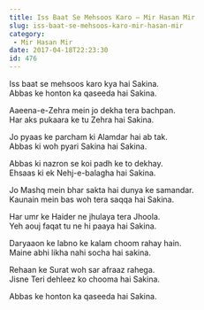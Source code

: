 ```yaml
---
title: Iss Baat Se Mehsoos Karo – Mir Hasan Mir
slug: iss-baat-se-mehsoos-karo-mir-hasan-mir
category:
 - Mir Hasan Mir
date: 2017-04-18T22:23:30
id: 476
---
```


<p>Iss baat se mehsoos karo kya hai Sakina.<br />
Abbas ke honton ka qaseeda hai Sakina.</p>
<p>Aaeena-e-Zehra mein jo dekha tera bachpan.<br />
Har aks pukaara ke tu Zehra hai Sakina.</p>
<p>Jo pyaas ke parcham ki Alamdar hai ab tak.<br />
Abbas ki woh pyari Sakina hai Sakina.</p>
<p>Abbas ki nazron se koi padh ke to dekhay.<br />
Ehsaas ki ek Nehj-e-balagha hai Sakina.</p>
<p>Jo Mashq mein bhar sakta hai dunya ke samandar.<br />
Kaunain mein bas woh tera saqqa hai Sakina.</p>
<p>Har umr ke Haider ne jhulaya tera Jhoola.<br />
Yeh aouj faqat tu ne hi paaya hai Sakina.</p>
<p>Daryaaon ke labno ke kalam choom rahay hain.<br />
Maine abhi likha nahi socha hai sakina.</p>
<p>Rehaan ke Surat woh sar afraaz rahega.<br />
Jisne Teri dehleez ko chooma hai Sakina.</p>
<p>Abbas ke honton ka qaseeda hai Sakina.</p>
<p> </p>